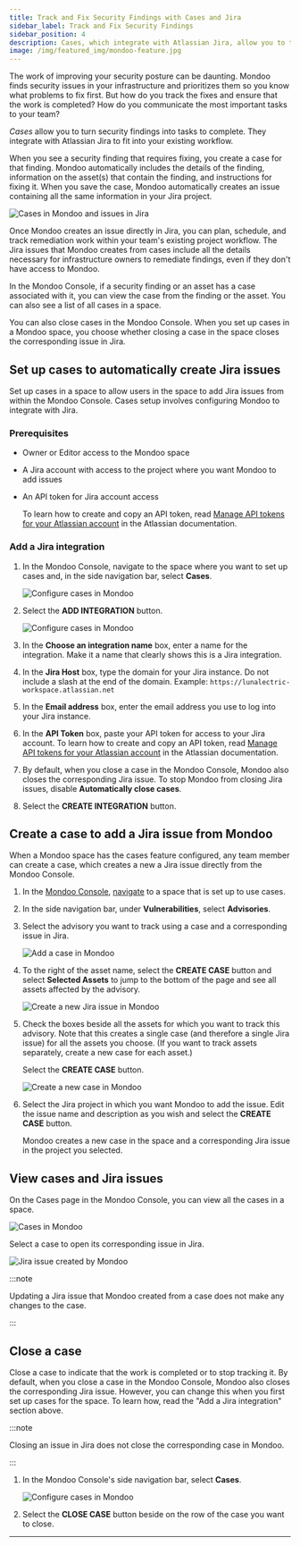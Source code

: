 ```yaml
---
title: Track and Fix Security Findings with Cases and Jira
sidebar_label: Track and Fix Security Findings
sidebar_position: 4
description: Cases, which integrate with Atlassian Jira, allow you to track remediation of important security findings.
image: /img/featured_img/mondoo-feature.jpg
---
```


The work of improving your security posture can be daunting. Mondoo finds security issues in your infrastructure and prioritizes them so you know what problems to fix first. But how do you track the fixes and ensure that the work is completed? How do you communicate the most important tasks to your team?

*Cases* allow you to turn security findings into tasks to complete. They integrate with Atlassian Jira to fit into your existing workflow.

When you see a security finding that requires fixing, you create a case for that finding. Mondoo automatically includes the details of the finding, information on the asset(s) that contain the finding, and instructions for fixing it. When you save the case, Mondoo automatically creates an issue containing all the same information in your Jira project.

![Cases in Mondoo and issues in Jira](/img/platform/ticket/cases-diagram.png)

Once Mondoo creates an issue directly in Jira, you can plan, schedule, and track remediation work within your team's existing project workflow. The Jira issues that Mondoo creates from cases include all the details necessary for infrastructure owners to remediate findings, even if they don't have access to Mondoo.

In the Mondoo Console, if a security finding or an asset has a case associated with it, you can view the case from the finding or the asset. You can also see a list of all cases in a space.

You can also close cases in the Mondoo Console. When you set up cases in a Mondoo space, you choose whether closing a case in the space closes the corresponding issue in Jira.

## Set up cases to automatically create Jira issues

Set up cases in a space to allow users in the space to add Jira issues from within the Mondoo Console. Cases setup involves configuring Mondoo to integrate with Jira.

### Prerequisites

- Owner or Editor access to the Mondoo space

- A Jira account with access to the project where you want Mondoo to add issues

- An API token for Jira account access

  To learn how to create and copy an API token, read [Manage API tokens for your Atlassian account](https://support.atlassian.com/atlassian-account/docs/manage-api-tokens-for-your-atlassian-account/) in the Atlassian documentation.

### Add a Jira integration

1. In the Mondoo Console, navigate to the space where you want to set up cases and, in the side navigation bar, select **Cases**.

   ![Configure cases in Mondoo](/img/platform/ticket/cases-blank.png)

2. Select the **ADD INTEGRATION** button.

   ![Configure cases in Mondoo](/img/platform/ticket/cases-add-jira.png)

3. In the **Choose an integration name** box, enter a name for the integration. Make it a name that clearly shows this is a Jira integration.

4. In the **Jira Host** box, type the domain for your Jira instance. Do not include a slash at the end of the domain. Example: `https://lunalectric-workspace.atlassian.net`

5. In the **Email address** box, enter the email address you use to log into your Jira instance.

6. In the **API Token** box, paste your API token for access to your Jira account. To learn how to create and copy an API token, read [Manage API tokens for your Atlassian account](https://support.atlassian.com/atlassian-account/docs/manage-api-tokens-for-your-atlassian-account/) in the Atlassian documentation.

7. By default, when you close a case in the Mondoo Console, Mondoo also closes the corresponding Jira issue. To stop Mondoo from closing Jira issues, disable **Automatically close cases**.

8. Select the **CREATE INTEGRATION** button.

## Create a case to add a Jira issue from Mondoo

When a Mondoo space has the cases feature configured, any team member can create a case, which creates a new a Jira issue directly from the Mondoo Console.

1. In the [Mondoo Console](https://console.mondoo.com), [navigate](/platform/start/navigate) to a space that is set up to use cases.

2. In the side navigation bar, under **Vulnerabilities**, select **Advisories**.

3. Select the advisory you want to track using a case and a corresponding issue in Jira.

   ![Add a case in Mondoo](/img/platform/ticket/add-case-advisory.png)

4. To the right of the asset name, select the **CREATE CASE** button and select **Selected Assets** to jump to the bottom of the page and see all assets affected by the advisory.

   ![Create a new Jira issue in Mondoo](/img/platform/ticket/select-asset.png)

5. Check the boxes beside all the assets for which you want to track this advisory. Note that this creates a single case (and therefore a single Jira issue) for all the assets you choose. (If you want to track assets separately, create a new case for each asset.)

   Select the **CREATE CASE** button.

   ![Create a new case in Mondoo](/img/platform/ticket/new-case.png)

6. Select the Jira project in which you want Mondoo to add the issue. Edit the issue name and description as you wish and select the **CREATE CASE** button.

   Mondoo creates a new case in the space and a corresponding Jira issue in the project you selected.

## View cases and Jira issues

On the Cases page in the Mondoo Console, you can view all the cases in a space.

![Cases in Mondoo](/img/platform/ticket/cases-list.png)

Select a case to open its corresponding issue in Jira.

![Jira issue created by Mondoo](/img/platform/ticket/issue-in-jira.png)

:::note

Updating a Jira issue that Mondoo created from a case does not make any changes to the case.

:::

## Close a case

Close a case to indicate that the work is completed or to stop tracking it. By default, when you close a case in the Mondoo Console, Mondoo also closes the corresponding Jira issue. However, you can change this when you first set up cases for the space. To learn how, read the "Add a Jira integration" section above.

:::note

Closing an issue in Jira does not close the corresponding case in Mondoo.

:::

1. In the Mondoo Console's side navigation bar, select **Cases**.

   ![Configure cases in Mondoo](/img/platform/ticket/cases-list.png)

2. Select the **CLOSE CASE** button beside on the row of the case you want to close.

---
